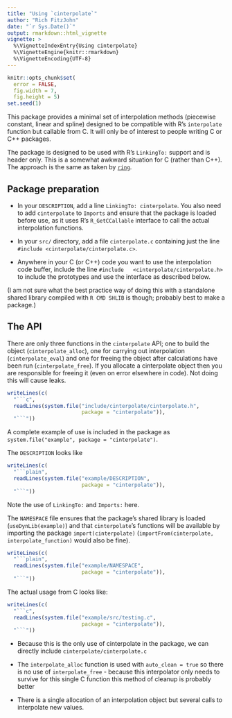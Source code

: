 ```yaml
---
title: "Using `cinterpolate`"
author: "Rich FitzJohn"
date: "`r Sys.Date()`"
output: rmarkdown::html_vignette
vignette: >
  %\VignetteIndexEntry{Using cinterpolate}
  %\VignetteEngine{knitr::rmarkdown}
  %\VignetteEncoding{UTF-8}
---
```


``` r
knitr::opts_chunk$set(
  error = FALSE,
  fig.width = 7,
  fig.height = 5)
set.seed(1)
```

This package provides a minimal set of interpolation methods
(piecewise constant, linear and spline) designed to be compatible
with R's `interpolate` function but callable from C.  It will only
be of interest to people writing C or C++ packages.

The package is designed to be used with R's `LinkingTo:` support
and is header only.  This is a somewhat awkward situation for C
(rather than C++).  The approach is the same as taken by
[`ring`](https://cran.r-project.org/package=ring).

## Package preparation

* In your `DESCRIPTION`, add a line `LinkingTo: cinterpolate`.  You
  also need to add `cinterpolate` to `Imports` and ensure that the
  package is loaded before use, as it uses R's `R_GetCCallable`
  interface to call the actual interpolation functions.

* In your `src/` directory, add a file `cinterpolate.c` containing
  just the line `#include <cinterpolate/cinterpolate.c>`.

* Anywhere in your C (or C++) code you want to use the
  interpolation code buffer, include the line `#include
  <cinterpolate/cinterpolate.h>` to include the prototypes and use
  the interface as described below.

(I am not sure what the best practice way of doing this with a
standalone shared library compiled with `R CMD SHLIB` is though;
probably best to make a package.)

## The API

There are only three functions in the `cinterpolate` API; one to
build the object (`cinterpolate_alloc`), one for carrying out
interpolation (`cinterpolate_eval`) and one for freeing the object
after calculations have been run (`cinterpolate_free`).  If you
allocate a cinterpolate object then you are responsible for freeing
it (even on error elsewhere in code).  Not doing this will cause
leaks.

``` r
writeLines(c(
  "```c",
  readLines(system.file("include/cinterpolate/cinterpolate.h",
                        package = "cinterpolate")),
  "```"))
```

A complete example of use is included in the package as `system.file("example", package = "cinterpolate")`.

The `DESCRIPTION` looks like

``` r
writeLines(c(
  "```plain",
  readLines(system.file("example/DESCRIPTION",
                        package = "cinterpolate")),
  "```"))
```

Note the use of `LinkingTo:` and `Imports:` here.

The `NAMESPACE` file ensures that the package's shared library is
loaded (`useDynLib(example)`) and that `cinterpolate`'s functions
will be available by importing the package `import(cinterpolate)`
(`importFrom(cinterpolate, interpolate_function)` would also be
fine).
``` r
writeLines(c(
  "```plain",
  readLines(system.file("example/NAMESPACE",
                        package = "cinterpolate")),
  "```"))
```

The actual usage from C looks like:
``` r
writeLines(c(
  "```c",
  readLines(system.file("example/src/testing.c",
                        package = "cinterpolate")),
  "```"))
```

* Because this is the only use of cinterpolate in the package, we
  can directly include `cinterpolate/cinterpolate.c`

* The `interpolate_alloc` function is used with `auto_clean = true`
  so there is no use of `interpolate_free` - because this
  interpolator only needs to survive for this single C function
  this method of cleanup is probably better

* There is a single allocation of an interpolation object but
  several calls to interpolate new values.
